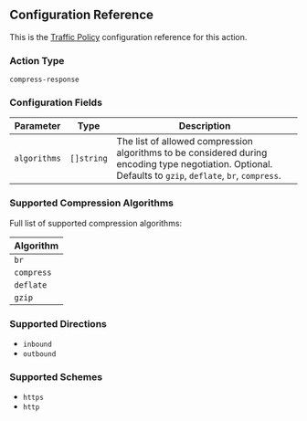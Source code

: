 ## Configuration Reference

This is the [Traffic Policy](/docs/http/traffic-policy/index.mdx) configuration 
reference for this action.

### Action Type

`compress-response`

### Configuration Fields

| Parameter    | Type              | Description                                                                                                                                       |
| ------------ | ------------------- | ------------------------------------------------------------------------------------------------------------------------------------------------- |
| `algorithms` | `[]string` | The list of allowed compression algorithms to be considered during encoding type negotiation. Optional. Defaults to `gzip`, `deflate`, `br`, `compress`. |

### Supported Compression Algorithms

Full list of supported compression algorithms:

| Algorithm  |
| ---------- |
| `br`       |
| `compress` |
| `deflate`  |
| `gzip`     |

### Supported Directions

- `inbound`
- `outbound`

### Supported Schemes

- `https`
- `http`